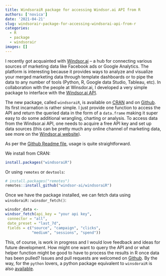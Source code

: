 ```yaml
---
title: WindsoraiR package for accessing Windsor.ai API from R
authors: ['novica']
date: '2021-04-21'
slug: windsorair-package-for-accessing-windsorai-api-from-r
categories:
  - R
  - package
  - windsorair
images: []
---
```


I recently got acquainted with [Windsor.ai](https://windsor.ai) -- a hub for connecting various sources of marketing data like Facebook ads or Google Analytics. The platform is interesting because it provides ways to analyze and visualize your merged marketing data through template dashboards or to pipe the data to any number of tools (Python, R, Google data Studio, Tableau, etc). In collaboration with the people at Winsdor.ai, I developed a very simple package to interface with the [Windsor.ai API](https://www.windsor.ai/api-fields/).

The new package, called `windsoraiR`, is available on [CRAN](https://cran.r-project.org/package=windsoraiR) and on [Github](https://github.com/windsor-ai/windsoraiR). Its first incarnation is rather simple. I just provide one function to access the API and return the queried data in the form of a `data.frame` making it super easy to do some additional wrangling, charting or analysis. To access data from the Windsor.ai API, one needs to acquire a free API key and set up data sources (this can be pretty much any online channel of marketing data, see more on the [Windsor.ai website](https://windsor.ai)).

As per the [Github Readme file](https://github.com/windsor-ai/windsoraiR), usage is quite straightforward. 

We install from CRAN: 

```r
install.packages("windsoraiR")
```
Or using `remotes` or `devtools`:

```r
# install.packages("remotes")
remotes::install_github("windsor-ai/windsoraiR")
```
Once we have the package installed, we can fetch data using `winsdoraiR::winsdor_fetch()`:

```r
winsdor_data <- 
windsor_fetch(api_key = "your api key",
 connector = "all",
 date_preset = "last_7d",
 fields = c("source", "campaign", "clicks",
            "medium", "sessions", "spend"))

```
           
This, of course, is work in progress and I would love feedback and ideas for future development. How might one want to query the API and or what helper function might be good to have to process the results in R once data has been pulled? Issues and pull requests are welcomed on [Github](github.com/windsor-ai/windsoraiR). By the way, for the `python` lovers, a python package equivalent to `winsdoraiR` is also [available](https://github.com/windsor-ai/pywindsorai).


